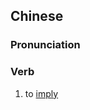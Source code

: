 ==Chinese==
{{zh-forms}}

===Pronunciation===
{{zh-pron
|m=hányǒu
|cat=v
}}

===Verb===
{{zh-verb}}

# to [[imply]]